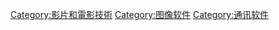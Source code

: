 [[Category:影片和電影技術|Category:影片和電影技術]]
[[Category:图像软件|Category:图像软件]]
[[Category:通讯软件|Category:通讯软件]]